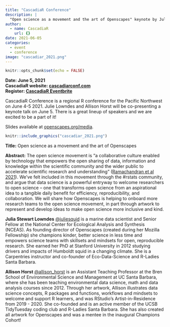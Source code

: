 ```yaml
---
title: "CascadiaR Conference"
description: |
  "Open science as a movement and the art of Openscapes" keynote by Julie Lowndes and Allison Horst
author:
  - name: CascadiaR
    url: {}
date: 2021-06-05
categories:
  - event 
  - conference
image: "cascadiar_2021.png"
---
```



```r
knitr::opts_chunk$set(echo = FALSE)
```

**Date: June 5, 2021**\
**CascadiaR website: [cascadiarconf.com](https://cascadiarconf.com/)**  
**Register: [CascadiaR Eventbrite](https://www.eventbrite.com/e/cascadia-r-conf-2021-tickets-149156317561)**

CascadiaR Conference is a regional R conference for the Pacific Northwest on June 4-5 2021. Julie Lowndes and Allison Horst will be co-presenting a keynote talk on June 5. There is a great lineup of speakers and we are excited to be a part of it! 

Slides available at [openscapes.org/media](https://openscapes.org/media).

```r
knitr::include_graphics("cascadiar_2021.png")  
```

**Title:** Open science as a movement and the art of Openscapes

**Abstract:** The open science movement is “a collaborative culture enabled by technology that empowers the open sharing of data, information and knowledge within the scientific community and the wider public to accelerate scientific research and understanding” ([Ramachandran et al 2021](https://agupubs.onlinelibrary.wiley.com/doi/epdf/10.1029/2020EA001562)). We’ve felt included in this movement through the #rstats community, and argue that data science is a powerful entryway to welcome researchers to open science – one that transforms open science from an aspirational idea to a tangible daily benefit for efficiency, reproducibility, and collaboration. We will share how Openscapes is helping to onboard more research teams to the open science movement, in part through artwork to represent and develop ideas to make open science more inclusive and kind. 

**Julia Stewart Lowndes** [\@juliesquid](https://twitter.com/juliesquid) is a marine data scientist and Senior Fellow at the National Center for Ecological Analysis and Synthesis (NCEAS). As founding director of Openscapes (created during her Mozilla Fellowship) she champions kinder, better science in less time and empowers science teams with skillsets and mindsets for open, reproducible research. She earned her PhD at Stanford University in 2012 studying drivers and impacts of Humboldt squid in a changing climate. She is a Carpentries instructor and co-founder of Eco-Data-Science and R-Ladies Santa Barbara. 

**Allison Horst** [\@allison_horst](https://twitter.com/allison_horst) is an Assistant Teaching Professor at the Bren School of Environmental Science and Management at UC Santa Barbara, where she has been teaching environmental data science, math and data analysis courses since 2012. Through her artwork, Allison illustrates data science concepts, R packages and functions, workflows and mindsets to welcome and support R learners, and was RStudio's Artist-in-Residence from 2019 - 2020. She co-founded and is an active member of the UCSB TidyTuesday coding club and R-Ladies Santa Barbara. She has also created all artwork for Openscapes and was a mentee in the inaugural Champions Cohort!

